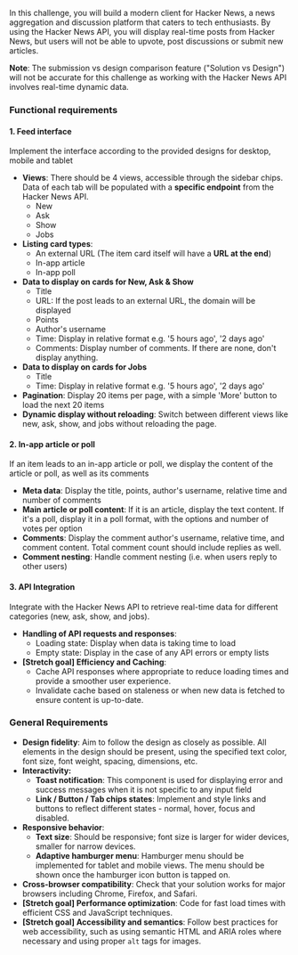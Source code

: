 In this challenge, you will build a modern client for Hacker News, a news aggregation and discussion platform that caters to tech enthusiasts. By using the Hacker News API, you will display real-time posts from Hacker News, but users will not be able to upvote, post discussions or submit new articles.

**Note**: The submission vs design comparison feature ("Solution vs Design") will not be accurate for this challenge as working with the Hacker News API involves real-time dynamic data.

### Functional requirements

#### 1. Feed interface

Implement the interface according to the provided designs for desktop, mobile and tablet

- **Views**: There should be 4 views, accessible through the sidebar chips. Data of each tab will be populated with a **specific endpoint** from the Hacker News API.
  - New
  - Ask
  - Show
  - Jobs
- **Listing card types**:
  - An external URL (The item card itself will have a **URL at the end**)
  - In-app article
  - In-app poll
- **Data to display on cards for New, Ask & Show**
  - Title
  - URL: If the post leads to an external URL, the domain will be displayed
  - Points
  - Author's username
  - Time: Display in relative format e.g. '5 hours ago', '2 days ago'
  - Comments: Display number of comments. If there are none, don't display anything.
- **Data to display on cards for Jobs**
  - Title
  - Time: Display in relative format e.g. '5 hours ago', '2 days ago'
- **Pagination**: Display 20 items per page, with a simple 'More' button to load the next 20 items
- **Dynamic display without reloading**: Switch between different views like new, ask, show, and jobs without reloading the page.

#### 2. In-app article or poll

If an item leads to an in-app article or poll, we display the content of the article or poll, as well as its comments

- **Meta data**: Display the title, points, author's username, relative time and number of comments
- **Main article or poll content**: If it is an article, display the text content. If it's a poll, display it in a poll format, with the options and number of votes per option
- **Comments**: Display the comment author's username, relative time, and comment content. Total comment count should include replies as well.
- **Comment nesting**: Handle comment nesting (i.e. when users reply to other users)

#### 3. API Integration

Integrate with the Hacker News API to retrieve real-time data for different categories (new, ask, show, and jobs).

- **Handling of API requests and responses**:
  - Loading state: Display when data is taking time to load
  - Empty state: Display in the case of any API errors or empty lists
- **[Stretch goal] Efficiency and Caching**:
  - Cache API responses where appropriate to reduce loading times and provide a smoother user experience.
  - Invalidate cache based on staleness or when new data is fetched to ensure content is up-to-date.

### General Requirements

- **Design fidelity**: Aim to follow the design as closely as possible. All elements in the design should be present, using the specified text color, font size, font weight, spacing, dimensions, etc.
- **Interactivity:**
  - **Toast notification**: This component is used for displaying error and success messages when it is not specific to any input field
  - **Link / Button / Tab chips states**: Implement and style links and buttons to reflect different states - normal, hover, focus and disabled.
- **Responsive behavior**:
  - **Text size**: Should be responsive; font size is larger for wider devices, smaller for narrow devices.
  - **Adaptive hamburger menu**: Hamburger menu should be implemented for tablet and mobile views. The menu should be shown once the hamburger icon button is tapped on.
- **Cross-browser compatibility**: Check that your solution works for major browsers including Chrome, Firefox, and Safari.
- **[Stretch goal] Performance optimization**: Code for fast load times with efficient CSS and JavaScript techniques.
- **[Stretch goal] Accessibility and semantics**: Follow best practices for web accessibility, such as using semantic HTML and ARIA roles where necessary and using proper `alt` tags for images.
